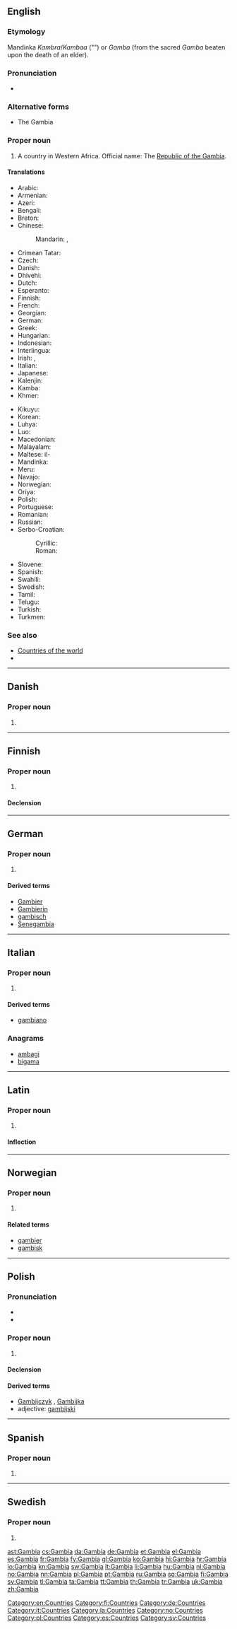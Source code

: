 ==English==

===Etymology===
Mandinka ''Kambra''/''Kambaa'' ("{{w|Gambia River}}") or {{w|Serer people|Serer}} ''Gamba'' (from the sacred ''Gamba'' beaten upon the death of an elder).

===Pronunciation===
* {{audio|En-us-Gambia.ogg|Audio (US)}}

===Alternative forms===
* The Gambia {{qualifier|dated}}

===Proper noun===
{{en-proper noun}}

# A country in Western Africa.  Official name: The [[Republic of the Gambia]].

====Translations====
{{trans-top|The Republic of The Gambia}}
* Arabic: {{t-|ar|غامبيا|f|tr=ghaambiya}}
* Armenian: {{t-|hy|Գամբիա|tr=Gambia}}
* Azeri: {{t|az|Qambiya}}
* Bengali: {{t-|bn|গাম্বিয়া}}
* Breton: {{t-|br|Gambia}}
* Chinese:
*: Mandarin: {{t-|cmn|岡比亞|sc=Hani}}, {{t-|cmn|冈比亚|tr=Gāngbǐyà|sc=Hani}}
* Crimean Tatar: {{tø|crh|Gambiya}}
* Czech: {{t+|cs|Gambie|f}}
* Danish: {{t+|da|Gambia}}
* Dhivehi: {{t|dv|ގެމްބިއާ|sc=Thaa}}
* Dutch: {{t+|nl|Gambia}}
* Esperanto: {{t-|eo|Gambio|xs=Esperanto}}
* Finnish: {{t+|fi|Gambia}}
* French: {{t+|fr|Gambie}}
* Georgian: {{t|ka|გამბია|tr=gambia|sc=Geor}}
* German: {{t+|de|Gambia}}
* Greek: {{t-|el|Γκάμπια|f|tr=Gámbia}}
* Hungarian: {{t+|hu|Gambia}}
* Indonesian: {{t-|id|Gambia|xs=Indonesian}}
* Interlingua: {{t-|ia|Gambia}}
* Irish: {{t-|ga|Gaimbia|f|alt=An Ghaimbia}}, {{t-|ga|Poblacht na Gaimbia|f}}
* Italian: {{t-|it|Gambia}}
* Japanese: {{t-|ja|ガンビア|tr=Ganbia}}
* Kalenjin: {{tø|kln|Gambia}}
* Kamba: {{tø|kam|Gambia}}
* Khmer: {{t-|km|ហ្គំប៊ី|tr=gom bi|sc=Khmr}}
{{trans-mid}}
* Kikuyu: {{tø|ki|Gambia}}
* Korean: {{t+|ko|감비아|tr=Gambia|sc=Hang}}
* Luhya: {{tø|luy|Gambia}}
* Luo: {{tø|luo|Gambia}}
* Macedonian: {{t+|mk|Гамбија|f|tr=Gámbija}}
* Malayalam: {{t|ml|ഗാംബിയ|sc=Mlym}}
* Maltese: il-{{t-|mt|Gambja}}
* Mandinka: {{tø|mnk|Kambiya|xs=Mandinka}}
* Meru: {{tø|mer|Gambia}}
* Navajo: {{tø|nv|Géémbiya}}
* Norwegian: {{t+|no|Gambia}}
* Oriya: {{t|or|ଗାମ୍ବିଆ|sc=Orya}}
* Polish: {{t+|pl|Gambia}}
* Portuguese: {{t+|pt|Gâmbia}}
* Romanian: {{t-|ro|Gambia|f}}
* Russian: {{t+|ru|Гамбия|f|tr=Gámbija}}
* Serbo-Croatian:
*: Cyrillic: {{t-|sh|Гамбија|f|sc=Cyrl}}
*: Roman: {{t-|sh|Gambija|f}}
* Slovene: {{t+|sl|Gambija|f}}
* Spanish: {{t+|es|Gambia|f}}
* Swahili: {{t+|sw|Gambia|xs=Swahili}}
* Swedish: {{t+|sv|Gambia}}
* Tamil: {{t|ta|காம்பியா|sc=Taml}}
* Telugu: {{t|te|గాంబియా|sc=Telu}}
* Turkish: {{t+|tr|Gambiya}}
* Turkmen: {{t|tk|Gambiýa}}
{{trans-bottom}}

===See also===
* [[Appendix:Countries of the world|Countries of the world]]
* {{pedialite}}

[[Category:en:Countries]]

----

==Danish==

===Proper noun===
{{head|da|proper noun}}

# {{l|en|Gambia}}

----

==Finnish==
{{wikipedia|lang=fi}}

===Proper noun===
{{fi-proper noun}}

# {{l|en|Gambia}}

====Declension====
{{fi-decl-kulkija|Gambi|nopl=1}}

[[Category:fi:Countries]]

----

==German==
{{wikipedia|lang=de}}

===Proper noun===
{{head|de|proper noun|g=n}}

# {{l|en|Gambia}}

====Derived terms====
* [[Gambier]]
* [[Gambierin]]
* [[gambisch]]
* [[Senegambia]]

[[Category:de:Countries]]

----

==Italian==
{{wikipedia|lang=it}}

===Proper noun===
{{it-proper noun|m}}

# {{l|en|Gambia}}

====Derived terms====
* [[gambiano]]

===Anagrams===
* [[ambagi#Italian|ambagi]]
* [[bigama#Italian|bigama]]

[[Category:it:Countries]]

----

==Latin==

===Proper noun===
{{la-proper noun|Gambia|Gambiae|Gambiae|f|first}}

# {{l|en|Gambia}}

====Inflection====
{{la-decl-1st-loc|Gambi}}

[[Category:la:Countries]]

----

==Norwegian==

===Proper noun===
{{head|no|proper noun}}

# {{l|en|Gambia}}

====Related terms====
* [[gambier]]
* [[gambisk]]

[[Category:no:Countries]]

----

==Polish==

===Pronunciation===
* {{IPA|/ˈɡambja/|lang=pl}}
* {{audio|Pl-Gambia.ogg|Audio}}

===Proper noun===
{{head|pl|proper noun|g=f}}

# {{l|en|Gambia}}

====Declension====
{{pl-decl-noun
|Gambia|Gambie
|Gambii|Gambii
|Gambii|Gambiom
|Gambię|Gambie
|Gambią|Gambiami
|Gambii|Gambiach
|Gambio|Gambie
}}

====Derived terms====
* [[Gambijczyk]] {{m}}, [[Gambijka]] {{f}}
* adjective: [[gambijski]]

[[Category:pl:Countries]]

----

==Spanish==

===Proper noun===
{{es-proper noun|f}}

# {{l|en|Gambia}}

[[Category:es:Countries]]

----

==Swedish==

===Proper noun===
{{head|sv|proper noun}}

# {{l|en|Gambia}}

[[Category:sv:Countries]]

[[ast:Gambia]]
[[cs:Gambia]]
[[da:Gambia]]
[[de:Gambia]]
[[et:Gambia]]
[[el:Gambia]]
[[es:Gambia]]
[[fr:Gambia]]
[[fy:Gambia]]
[[gl:Gambia]]
[[ko:Gambia]]
[[hi:Gambia]]
[[hr:Gambia]]
[[io:Gambia]]
[[kn:Gambia]]
[[sw:Gambia]]
[[lt:Gambia]]
[[li:Gambia]]
[[hu:Gambia]]
[[nl:Gambia]]
[[no:Gambia]]
[[nn:Gambia]]
[[pl:Gambia]]
[[pt:Gambia]]
[[ru:Gambia]]
[[sq:Gambia]]
[[fi:Gambia]]
[[sv:Gambia]]
[[tl:Gambia]]
[[ta:Gambia]]
[[tt:Gambia]]
[[th:Gambia]]
[[tr:Gambia]]
[[uk:Gambia]]
[[zh:Gambia]]